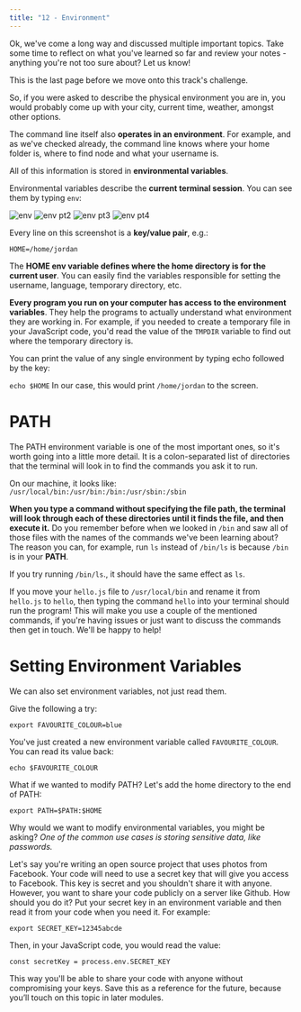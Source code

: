 ```yaml
---
title: "12 - Environment"
---
```


Ok, we've come a long way and discussed multiple important topics.
Take some time to reflect on what you've learned so far and review your notes - anything you're not too sure about? Let us know!

This is the last page before we move onto this track's challenge.

So, if you were asked to describe the physical environment you are in, you would probably come up with your city, current time, weather, amongst other options.

The command line itself also **operates in an environment**.
For example, and as we've checked already, the command line knows where your home folder is, where to find node and what your username is.

All of this information is stored in **environmental variables**.

Environmental variables describe the **current terminal session**. You can see them by typing `env`:

![env](https://firebasestorage.googleapis.com/v0/b/avocado-on-toast.appspot.com/o/images%2F4559b3262ba45b1f69888620ec443f815b7af60b3f216ae8317c1b73f03d.png?alt=media&token=da81fedd-76dc-4921-9e65-803ba468818e)
![env pt2](https://firebasestorage.googleapis.com/v0/b/avocado-on-toast.appspot.com/o/images%2F697c358075d979c5653e0e45d276d594735e0e394690db67ebebeacdb85c.png?alt=media&token=f52ed4af-3a26-40b0-ac96-1080e8d10bee)
![env pt3](https://firebasestorage.googleapis.com/v0/b/avocado-on-toast.appspot.com/o/images%2F98329f6ec5e9e35982a090fbf187df51b0a8c5787dcaa5da08d0c1b11368.png?alt=media&token=574aaf43-7ba2-4cc4-b9c3-f1add06ff097)
![env pt4](https://firebasestorage.googleapis.com/v0/b/avocado-on-toast.appspot.com/o/images%2F9df05c751399912fcd2d6968efe734c2d6a04717cff14c3eced956f5d2f9.png?alt=media&token=608e6caa-85ff-4023-8b89-2773004905c3)


Every line on this screenshot is a **key/value pair**, e.g.:

`HOME=/home/jordan`

The **HOME env variable defines where the home directory is for the current user**. You can easily find the variables responsible for setting the username, language, temporary directory, etc.

**Every program you run on your computer has access to the environment variables**. They help the programs to actually understand what environment they are working in. For example, if you needed to create a temporary file in your JavaScript code, you'd read the value of the `TMPDIR` variable to find out where the temporary directory is.

You can print the value of any single environment by typing echo followed by the key:

`echo $HOME`
In our case, this would print `/home/jordan` to the screen.

# PATH

The PATH environment variable is one of the most important ones, so it's worth going into a little more detail.
It is a colon-separated list of directories that the terminal will look in to find the commands you ask it to run.

On our machine, it looks like: `/usr/local/bin:/usr/bin:/bin:/usr/sbin:/sbin`

**When you type a command without specifying the file path, the terminal will look through each of these directories until it finds the file, and then execute it.**
Do you remember before when we looked in `/bin` and saw all of those files with the names of the commands we've been learning about? The reason you can, for example, run `ls` instead of `/bin/ls` is because `/bin` is in your **PATH**.

If you try running `/bin/ls`., it should have the same effect as `ls`.

If you move your `hello.js` file to `/usr/local/bin` and rename it from `hello.js` to `hello`, then typing the command `hello` into your terminal should run the program!
This will make you use a couple of the mentioned commands, if you're having issues or just want to discuss the commands then get in touch. We'll be happy to help!

# Setting Environment Variables

We can also set environment variables, not just read them.

Give the following a try:

`export FAVOURITE_COLOUR=blue`

You've just created a new environment variable called `FAVOURITE_COLOUR`.
You can read its value back:

`echo $FAVOURITE_COLOUR`

What if we wanted to modify PATH?
Let's add the home directory to the end of PATH:

`export PATH=$PATH:$HOME`

Why would we want to modify environmental variables, you might be asking?
*One of the common use cases is storing sensitive data, like passwords.*

Let's say you're writing an open source project that uses photos from Facebook. Your code will need to use a secret key that will give you access to Facebook. This key is secret and you shouldn't share it with anyone. However, you want to share your code publicly on a server like Github. How should you do it?
Put your secret key in an environment variable and then read it from your code when you need it. For example:

`export SECRET_KEY=12345abcde`

Then, in your JavaScript code, you would read the value:

`const secretKey = process.env.SECRET_KEY`

This way you'll be able to share your code with anyone without compromising your keys.
Save this as a reference for the future, because you’ll touch on this topic in later modules.